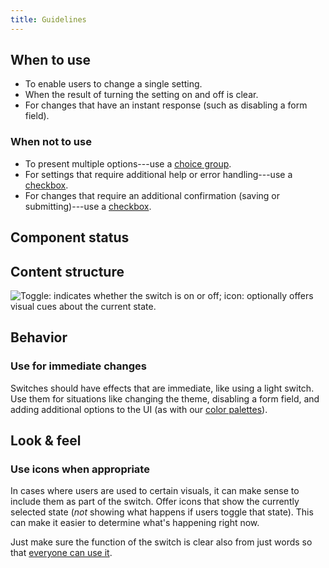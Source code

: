 ```yaml
---
title: Guidelines
---
```


<ReactExample exampleId="Switch-default" />

## When to use

- To enable users to change a single setting.
- When the result of turning the setting on and off is clear.
- For changes that have an instant response (such as disabling a form field).

### When not to use

- To present multiple options---use a [choice group](/components/input/choicegroup/).
- For settings that require additional help or error handling---use a [checkbox](/components/input/checkbox/).
- For changes that require an additional confirmation (saving or submitting)---use a [checkbox](/components/input/checkbox/).

## Component status

<ComponentStatus component="Switch" />

## Content structure

![Toggle: indicates whether the switch is on or off; icon: optionally offers visual cues about the current state.](fileId:4QJZqvBvRrLu6t9mwObCkA;nodeId:1315%3A2202)

## Behavior

### Use for immediate changes

Switches should have effects that are immediate, like using a light switch.
Use them for situations like changing the theme, disabling a form field,
and adding additional options to the UI (as with our [color palettes](/foundation/color/#product)).

## Look & feel

### Use icons when appropriate

In cases where users are used to certain visuals,
it can make sense to include them as part of the switch.
Offer icons that show the currently selected state
(_not_ showing what happens if users toggle that state).
This can make it easier to determine what's happening right now.

Just make sure the function of the switch is clear also from just words
so that [everyone can use it](/foundation/accessibility/).

<ReactExample exampleId="Switch-icons" />
